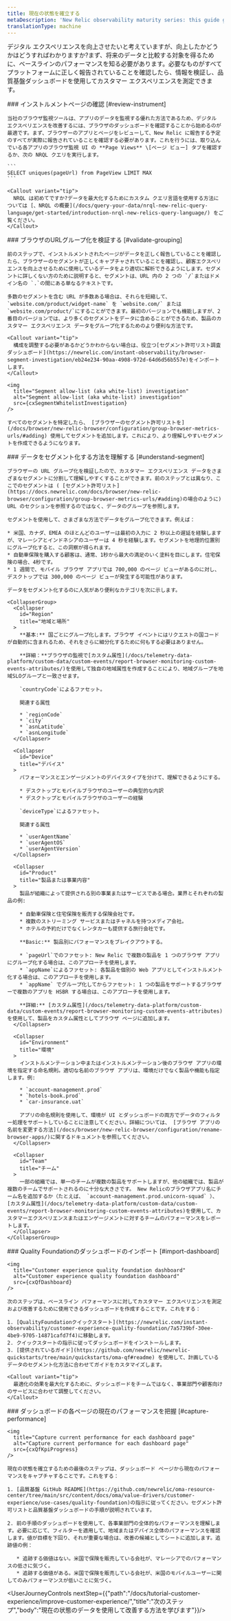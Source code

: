 ```yaml
---
title: 現在の状態を確立する
metaDescription: 'New Relic observability maturity series: this guide gives you a quality foundation for optimizing your web application''s performance to improve your customer experience.'
translationType: machine
---
```





デジタル エクスペリエンスを向上させたいと考えていますが、向上したかどうかはどうすればわかりますか?まず、将来のデータと比較する対象を得るために、ベースラインのパフォーマンスを知る必要があります。必要なものがすべてプラットフォームに正しく報告されていることを確認したら、情報を検証し、品質基盤ダッシュボードを使用してカスタマー エクスペリエンスを測定できます。

<Steps>
  <Step>
    ### インストルメントページの確認 [#review-instrument]

    当社のブラウザ監視ツールは、アプリのデータを監視する優れた方法であるため、デジタル エクスペリエンスを改善するには、ブラウザのダッシュボードを確認することから始めるのが最適です。まず、ブラウザーのアプリとページをレビューして、New Relic に報告する予定のすべてが実際に報告されていることを確認する必要があります。これを行うには、取り込んでいる各アプリのブラウザ監視 UI の **Page Views** \[ページ ビュー] タブを確認するか、次の NRQL クエリを実行します。

    ```
    SELECT uniques(pageUrl) from PageView LIMIT MAX 
    ```

    <Callout variant="tip">
      NRQL は初めてですか?データを最大化するためにカスタム クエリ言語を使用する方法については [、NRQL の概要](/docs/query-your-data/nrql-new-relic-query-language/get-started/introduction-nrql-new-relics-query-language/) をご覧ください。
    </Callout>
  </Step>

  <Step>
    ### ブラウザのURLグループ化を検証する [#validate-grouping]

    前のステップで、インストルメントされたページがデータを正しく報告していることを確認したら、ブラウザーのセグメントが正しくキャプチャされていることを確認し、顧客エクスペリエンスを向上させるために使用しているデータをより適切に解析できるようにします。セグメントに詳しくない方のために説明すると、セグメントは、URL 内の 2 つの `/`またはドメイン名の `.`の間にある単なるテキストです。

    多数のセグメントを含む URL が多数ある場合は、それらを短縮して、 `website.com/product/widget-name` を `website.com/` または `website.com/product/`にすることができます。最初のバージョンでも機能しますが、2 番目のバージョンでは、より多くのセグメントをデータに含めることができるため、製品のカスタマー エクスペリエンス データをグループ化するためのより便利な方法です。

    <Callout variant="tip">
      構成を調整する必要があるかどうかわからない場合は、役立つ[セグメント許可リスト調査ダッシュボード](https://newrelic.com/instant-observability/browser-segment-investigation/eb24e234-90aa-4908-972d-64d6d56b557e)をインポートします。
    </Callout>

    <img
      title="Segment allow-list (aka white-list) investigation"
      alt="Segment allow-list (aka white-list) investigation"
      src={cxSegmentWhitelistInvestigation}
    />

    すべてのセグメントを特定したら、 [ブラウザーのセグメント許可リストを](/docs/browser/new-relic-browser/configuration/group-browser-metrics-urls/#adding) 使用してセグメントを追加します。これにより、より理解しやすいセグメントを作成できるようになります。  

  </Step>

  <Step>
    ### データをセグメント化する方法を理解する [#understand-segment]

    ブラウザーの URL グループ化を検証したので、カスタマー エクスペリエンス データをさまざまなセグメントに分割して理解しやすくすることができます。前のステップとは異なり、ここでのセグメントは ( [セグメント許可リスト](https://docs.newrelic.com/docs/browser/new-relic-browser/configuration/group-browser-metrics-urls/#adding)の場合のように) URL のセクションを参照するのではなく、データのグループを参照します。

    セグメントを使用して、さまざまな方法でデータをグループ化できます。例えば：

    * 米国、カナダ、EMEA のほとんどのユーザーは最初の入力に 2 秒以上の遅延を経験しますが、マレーシアとインドネシアのユーザーは 4 秒を経験します。セグメントを地理的位置別にグループ化すると、この洞察が得られます。
    * 自動車保険を購入する顧客は、通常、1秒から最大の満足のいく塗料を目にします。住宅保険の場合、4秒です。
    * 1 週間で、モバイル ブラウザ アプリでは 700,000 のページ ビューがあるのに対し、デスクトップでは 300,000 のページ ビューが発生する可能性があります。

    データをセグメント化するのに人気があり便利なカテゴリを次に示します。

    <CollapserGroup>
      <Collapser
        id="Region"
        title="地域と場所"
      >
        **基本:** 国ごとにグループ化します。ブラウザ イベントにはリクエストの国コードが自動的に含まれるため、それをさらに細分化するために何もする必要はありません。

        **詳細：**ブラウザの監視で[カスタム属性](/docs/telemetry-data-platform/custom-data/custom-events/report-browser-monitoring-custom-events-attributes/)を使用して独自の地域属性を作成することにより、地域グループを地域SLOグループと一致させます。

        `countryCode`によるファセット。

        関連する属性

        * `regionCode`
        * `city`
        * `asnLatitude`
        * `asnLongitude`
      </Collapser>

      <Collapser
        id="Device"
        title="デバイス"
      >
        パフォーマンスとエンゲージメントのデバイスタイプを分けて、理解できるようにする。

        * デスクトップとモバイルブラウザのユーザーの典型的な内訳
        * デスクトップとモバイルブラウザのユーザーの経験

        `deviceType`によるファセット。

        関連する属性

        * `userAgentName`
        * `userAgentOS`
        * `userAgentVersion`
      </Collapser>

      <Collapser
        id="Product"
        title="製品または事業内容"
      >
        製品が組織によって提供される別の事業またはサービスである場合。業界とそれぞれの製品の例:

        * 自動車保険と住宅保険を販売する保険会社です。
        * 複数のストリーミング サービスまたはチャネルを持つメディア会社。
        * ホテルの予約だけでなくレンタカーも提供する旅行会社です。

        **Basic:** 製品別にパフォーマンスをブレイクアウトする。

        * `pageUrl`でのファセット: New Relic で複数の製品を 1 つのブラウザ アプリにグループ化する場合は、このアプローチを使用します。
        * `appName`によるファセット: 各製品を個別の Web アプリとしてインストルメント化する場合は、このアプローチを使用します。
        * `appName` でグループ化してからファセット: 1 つの製品をサポートするブラウザーで複数のアプリを HSBR する場合は、このアプローチを使用します。

        **詳細:** [カスタム属性](/docs/telemetry-data-platform/custom-data/custom-events/report-browser-monitoring-custom-events-attributes)を使用して、製品をカスタム属性としてブラウザ ページに追加します。
      </Collapser>

      <Collapser
        id="Environment"
        title="環境"
      >
        インストルメンテーション中またはインストルメンテーション後のブラウザ アプリの環境を指定する命名規則。適切な名前のブラウザ アプリは、環境だけでなく製品や機能も指定します。例:

        * `account-management.prod`
        * `hotels-book.prod`
        * `car-insurance.uat`

        アプリの命名規則を使用して、環境が UI とダッシュボードの両方でデータのフィルター処理をサポートしていることに注意してください。詳細については、 [ブラウザ アプリの名前を変更する方法](/docs/browser/new-relic-browser/configuration/rename-browser-apps/)に関するドキュメントを参照してください。
      </Collapser>

      <Collapser
        id="Team"
        title="チーム"
      >
        一部の組織では、単一のチームが複数の製品をサポートしますが、他の組織では、製品が複数のチームでサポートされるのに十分な大きさです。 New Relicのブラウザアプリ名にチーム名を追加するか（たとえば、 `account-management.prod.unicorn-squad` ）、 [カスタム属性](/docs/telemetry-data-platform/custom-data/custom-events/report-browser-monitoring-custom-events-attributes)を使用して、カスタマーエクスペリエンスまたはエンゲージメントに対するチームのパフォーマンスをレポートします。
      </Collapser>
    </CollapserGroup>
  </Step>

  <Step>
    ### Quality Foundationのダッシュボードのインポート [#import-dashboard]

    <img
      title="Customer experience quality foundation dashboard"
      alt="Customer experience quality foundation dashboard"
      src={cxQfDashboard}
    />

    次のステップは、ベースライン パフォーマンスに対してカスタマー エクスペリエンスを測定および改善するために使用できるダッシュボードを作成することです。これをする：

    1. [QualityFoundationクイックスタート](https://newrelic.com/instant-observability/customer-experience-quality-foundation/7a5739bf-30ee-4be9-9705-14871cafd7f4)に移動します。
    2. クイックスタートの指示に従ってダッシュボードをインストールします。
    3. [提供されているガイド](https://github.com/newrelic/newrelic-quickstarts/tree/main/quickstarts/oma-qf#readme) を使用して、計画しているデータのセグメント化方法に合わせてガイドをカスタマイズします。

    <Callout variant="tip">
      最適化の効果を最大化するために、ダッシュボードをチームではなく、事業部門や顧客向けのサービスに合わせて調整してください。
    </Callout>
  </Step>

  <Step>
    ### ダッシュボードの各ページの現在のパフォーマンスを把握 [#capture-performance]

    <img
      title="Capture current performance for each dashboard page"
      alt="Capture current performance for each dashboard page"
      src={cxQfKpiProgress}
    />

    現在の状態を確立するための最後のステップは、ダッシュボード ページから現在のパフォーマンスをキャプチャすることです。これをする：

    1. [品質基盤 GitHub README](https://github.com/newrelic/oma-resource-center/tree/main/src/content/docs/oma/value-drivers/customer-experience/use-cases/quality-foundation)の指示に従ってください。セグメント許可リストと品質基盤ダッシュボードの手順が説明されています。

    2. 前の手順のダッシュボードを使用して、各事業部門の全体的なパフォーマンスを理解します。必要に応じて、フィルターを適用して、地域またはデバイス全体のパフォーマンスを確認します。値が目標を下回り、それが重要な場合は、改善の候補としてシートに追加します。追跡値の例：

       * 追跡する価値はない。米国で保険を販売している会社が、マレーシアでのパフォーマンスの低さに気づく。
       * 追跡する価値がある。米国で保険を販売している会社が、米国のモバイルユーザーに関してのみパフォーマンスが低いことに気づく。
  </Step>
</Steps>

<UserJourneyControls nextStep={{"path":"/docs/tutorial-customer-experience/improve-customer-experience/","title":"次のステップ","body":"現在の状態のデータを使用して改善する方法を学びます"}}/>